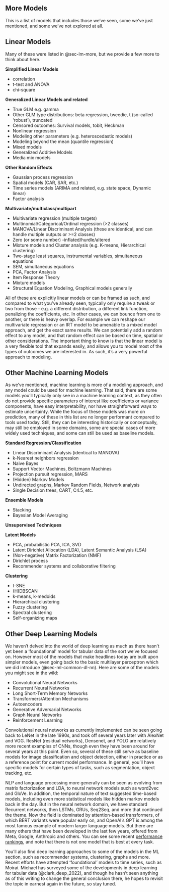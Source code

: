 

:::{.content-visible when-format='html'}

# More Models {#sec-app-more-models}


This is a list of models that includes those we've seen, some we've just mentioned, and some we've not explored at all. 


## Linear Models {#sec-app-more-linear}

Many of these were listed in @sec-lm-more, but we provide a few more to think about here.

**Simplified Linear Models**

- correlation
- t-test and ANOVA
- chi-square

**Generalized Linear Models and related**

- True GLM e.g. gamma
- Other GLM type distributions: beta regression, tweedie, t (so-called 'robust'), truncated
- Censored outcomes: Survival models, tobit, Heckman
- Nonlinear regression 
- Modeling other parameters (e.g. heteroscedastic models)
- Modeling beyond the mean (quantile regression)
- Mixed models
- Generalized Additive Models
- Media mix models


**Other Random Effects**

- Gaussian process regression
- Spatial models (CAR, SAR, etc.)
- Time series models (ARIMA and related, e.g. state space, Dynamic linear)
- Factor analysis

**Multivariate/multiclass/multipart**

- Multivariate regression (multiple targets)
- Multinomial/Categorical/Ordinal regression (>2 classes)
- MANOVA/Linear Discriminant Analysis (these are identical, and can handle multiple outputs or >=2 classes)
- Zero (or some number) -inflated/hurdle/altered
- Mixture models and Cluster analysis (e.g. K-means, Hierarchical clustering)
- Two-stage least squares, instrumental variables, simultaneous equations
- SEM, simultaneous equations
- PCA, Factor Analysis
- Item Response Theory
- Mixture models
- Structural Equation Modeling, Graphical models generally



All of these are explicitly linear models or can be framed as such, and compared to what you've already seen, typically only require a tweak or two from those - e.g. a different distribution, a different link function, penalizing the coefficients, etc. In other cases, we can bounce from one to another, or there is heavy overlap. For example we can reshape our multivariate regression or an IRT model to be amenable to a mixed model approach, and get the exact same results. We can potentially add a random effect to any model, and that random effect can be based on time, spatial or other considerations. The important thing to know is that the linear model is a very flexible tool that expands easily, and allows you to model most of the types of outcomes we are interested in. As such, it's a very powerful approach to modeling.


## Other Machine Learning Models {#sec-app-more-ml}

As we've mentioned, machine learning is more of a modeling approach, and any model could be used for machine learning. That said, there are some models you'll typically only see in a machine learning context, as they often do not provide specific parameters of interest like coefficients or variance components, have easy interpretability, nor have straightforward ways to estimate uncertainty. While the focus of these models was more on prediction, many of these in this list are no longer performant compared to tools used today. Still, they can be interesting historically or conceptually, may still be employed in some domains, some are special cases of more widely used techniques, and some can still be used as baseline models.


**Standard Regression/Classification**

- Linear Discriminant Analysis (identical to MANOVA)
- k-Nearest neighbors regression
- Naive Bayes
- Support Vector Machines, Boltzmann Machines
- Projection pursuit regression, MARS
- (Hidden) Markov Models
- Undirected graphs, Markov Random Fields, Network analysis
- Single Decision trees, CART, C4.5, etc.

**Ensemble Models**

- Stacking
- Bayesian Model Averaging

**Unsupervised Techniques**

**Latent Models**

- PCA, probabilistic PCA, ICA, SVD
- Latent Dirichlet Allocation (LDA), Latent Semantic Analysis (LSA)
- (Non-negative) Matrix Factorization (NMF)
- Dirichlet process
- Recommender systems and collaborative filtering

**Clustering**

- t-SNE
- (H)DBSCAN
- k-means, k-medoids
- Hierarchical clustering
- Fuzzy clustering
- Spectral clustering
- Self-organizing maps




## Other Deep Learning Models {#sec-app-more-dl}

We haven't delved into the world of deep learning as much as there hasn't yet been a 'foundational' model for tabular data of the sort we've focused on. However most of the models that make headlines today are built upon simpler models, even going back to the basic multilayer perceptron which we did introduce (@sec-ml-common-dl-nn). Here are some of the models you might see in the wild:

- Convolutional Neural Networks
- Recurrent Neural Networks
- Long Short-Term Memory Networks
- Transformers/Attention Mechanisms
- Autoencoders
- Generative Adversarial Networks
- Graph Neural Networks
- Reinforcement Learning


Convolutional neural networks as currently implemented can be seen going back to LeNet in the late 1990s, and took off several years later with AlexNet and VGG. ResNet (residual networks), Densenet, and YOLO are relatively more recent examples of CNNs, though even they have been around for several years at this point. Even so, several of these still serve as baseline models for image classification and object detection, either in practice or as a reference point for current model performance. In general, you'll have specific models for certain types of tasks, such as segmentation, object tracking, etc.

NLP and language processing more generally can be seen as evolving from matrix factorization and LDA, to neural network models such as word2vec and GloVe. In addition, the temporal nature of text suggested time-based models, including even more statistical models like hidden markov models back in the day. But in the neural network domain, we have standard Recurrent networks, then LSTMs, GRUs, Seq2Seq, and more that continued the theme. Now the field is dominated by attention-based transformers, of which BERT variants were popular early on, and OpenAI's GPT is among the most famous example of modern larger language models. But there are many others that have been developed in the last few years, offered from Meta, Google, Anthropic and others. You can see some recent [performance rankings](https://livebench.ai/#/?IF=a&Reasoning=a&Coding=a&Mathematics=a&Data+Analysis=a&Language=a), and note that there is not one model that is best at every task.

You'll also find deep learning approaches to some of the models in the ML section, such as recommender systems, clustering, graphs and more. Recent efforts have attempted 'foundational' models to time series, such as Moirai. Michael has surveyed some of the developments in deep learning for tabular data (@clark_deep_2022), and though he hasn't seen anything as of this writing to change the general conclusion there, he hopes to revisit the topic in earnest again in the future, so stay tuned.
:::

